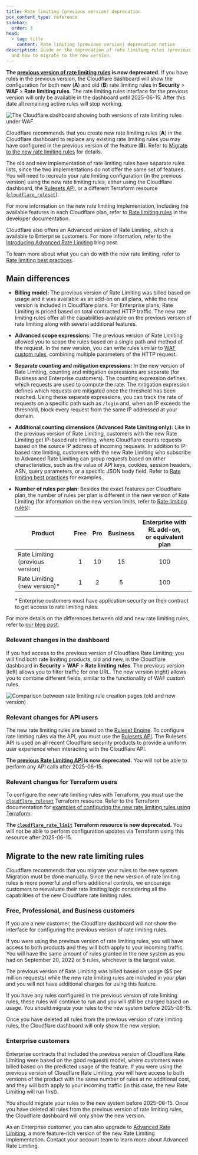 ```yaml
---
title: Rate limiting (previous version) deprecation
pcx_content_type: reference
sidebar:
  order: 3
head:
  - tag: title
    content: Rate limiting (previous version) deprecation notice
description: Guide on the deprecation of rate limiting rules (previous version)
  and how to migrate to the new version.
---
```


**The [previous version of rate limiting rules](/waf/reference/legacy/old-rate-limiting/) is now deprecated.** If you have rules in the previous version, the Cloudflare dashboard will show the configuration for both new (**A**) and old (**B**) rate limiting rules in **Security** > **WAF** > **Rate limiting rules**. The rate limiting rules interface for the previous version will only be available in the dashboard until 2025-06-15. After this date all remaining active rules will stop working.

![The Cloudflare dashboard showing both versions of rate limiting rules under WAF.](~/assets/images/waf/reference/rate-limiting-both-versions.png)

Cloudflare recommends that you create new rate limiting rules (**A**) in the Cloudflare dashboard to replace any existing rate limiting rules you may have configured in the previous version of the feature (**B**). Refer to [Migrate to the new rate limiting rules](#migrate-to-the-new-rate-limiting-rules) for details.

The old and new implementation of rate limiting rules have separate rules lists, since the two implementations do not offer the same set of features. You will need to recreate your rate limiting configuration (in the previous version) using the new rate limiting rules, either using the Cloudflare dashboard, the [Rulesets API](/ruleset-engine/rulesets-api/), or a different Terraform resource ([`cloudflare_ruleset`](https://registry.terraform.io/providers/cloudflare/cloudflare/latest/docs/resources/ruleset)).

For more information on the new rate limiting implementation, including the available features in each Cloudflare plan, refer to [Rate limiting rules](/waf/rate-limiting-rules/) in the developer documentation.

Cloudflare also offers an Advanced version of Rate Limiting, which is available to Enterprise customers. For more information, refer to the [Introducing Advanced Rate Limiting](https://blog.cloudflare.com/advanced-rate-limiting/) blog post.

To learn more about what you can do with the new rate limiting, refer to [Rate limiting best practices](/waf/rate-limiting-rules/best-practices/).

## Main differences

- **Billing model:** The previous version of Rate Limiting was billed based on usage and it was available as an add-on on all plans, while the new version is included in Cloudflare plans. For Enterprise plans, Rate Limiting is priced based on total contracted HTTP traffic. The new rate limiting rules offer all the capabilities available on the previous version of rate limiting along with several additional features.

- **Advanced scope expressions:** The previous version of Rate Limiting allowed you to scope the rules based on a single path and method of the request. In the new version, you can write rules similar to [WAF custom rules](/waf/custom-rules/), combining multiple parameters of the HTTP request.

- **Separate counting and mitigation expressions:** In the new version of Rate Limiting, counting and mitigation expressions are separate (for Business and Enterprise customers). The counting expression defines which requests are used to compute the rate. The mitigation expression defines which requests are mitigated once the threshold has been reached. Using these separate expressions, you can track the rate of requests on a specific path such as `/login` and, when an IP exceeds the threshold, block every request from the same IP addressed at your domain.

- **Additional counting dimensions (Advanced Rate Limiting only):** Like in the previous version of Rate Limiting, customers with the new Rate Limiting get IP-based rate limiting, where Cloudflare counts requests based on the source IP address of incoming requests. In addition to IP-based rate limiting, customers with the new Rate Limiting who subscribe to Advanced Rate Limiting can group requests based on other characteristics, such as the value of API keys, cookies, session headers, ASN, query parameters, or a specific JSON body field. Refer to [Rate limiting best practices](/waf/rate-limiting-rules/best-practices/) for examples.

- **Number of rules per plan**: Besides the exact features per Cloudflare plan, the number of rules per plan is different in the new version of Rate Limiting (for information on the new version limits, refer to [Rate limiting rules](/waf/rate-limiting-rules/#availability)):

  | Product                          | Free | Pro | Business | Enterprise with RL add-on,<br/> or equivalent plan |
  | -------------------------------- | :--: | :-: | :------: | :------------------------------------------------: |
  | Rate Limiting (previous version) |  1   | 10  |    15    |                        100                         |
  | Rate Limiting (new version)\*    |  1   |  2  |    5     |                        100                         |

  \* Enterprise customers must have application security on their contract to get access to rate limiting rules.

For more details on the differences between old and new rate limiting rules, refer to [our blog post](https://blog.cloudflare.com/unmetered-ratelimiting/).

### Relevant changes in the dashboard

If you had access to the previous version of Cloudflare Rate Limiting, you will find both rate limiting products, old and new, in the Cloudflare dashboard in **Security** > **WAF** > **Rate limiting rules**. The previous version (left) allows you to filter traffic for one URL. The new version (right) allows you to combine different fields, similar to the functionality of WAF custom rules.

![Comparison between rate limiting rule creation pages (old and new version)](~/assets/images/waf/reference/rate-limiting-compare-creation-page.png)

### Relevant changes for API users

The new rate limiting rules are based on the [Ruleset Engine](/ruleset-engine/). To configure rate limiting rules via the API, you must use the [Rulesets API](/ruleset-engine/rulesets-api/). The Rulesets API is used on all recent Cloudflare security products to provide a uniform user experience when interacting with the Cloudflare API.

**The [previous Rate Limiting API](/api/operations/rate-limits-for-a-zone-list-rate-limits) is now deprecated.** You will not be able to perform any API calls after 2025-06-15.

### Relevant changes for Terraform users

To configure the new rate limiting rules with Terraform, you must use the [`cloudflare_ruleset`](https://registry.terraform.io/providers/cloudflare/cloudflare/latest/docs/resources/ruleset) Terraform resource. Refer to the Terraform documentation for [examples of configuring the new rate limiting rules using Terraform](/terraform/additional-configurations/rate-limiting-rules/).

**The [`cloudflare_rate_limit`](https://registry.terraform.io/providers/cloudflare/cloudflare/latest/docs/resources/rate_limit) Terraform resource is now deprecated.** You will not be able to perform configuration updates via Terraform using this resource after 2025-06-15.

## Migrate to the new rate limiting rules

Cloudflare recommends that you migrate your rules to the new system. Migration must be done manually. Since the new version of rate limiting rules is more powerful and offers additional controls, we encourage customers to reevaluate their rate limiting logic considering all the capabilities of the new Cloudflare rate limiting rules.

### Free, Professional, and Business customers

If you are a new customer, the Cloudflare dashboard will not show the interface for configuring the previous version of rate limiting rules.

If you were using the previous version of rate limiting rules, you will have access to both products and they will both apply to your incoming traffic. You will have the same amount of rules granted in the new system as you had on September 20, 2022 or 5 rules, whichever is the largest value.

The previous version of Rate Limiting was billed based on usage ($5 per million requests) while the new rate limiting rules are included in your plan and you will not have additional charges for using this feature.

If you have any rules configured in the previous version of rate limiting rules, these rules will continue to run and you will still be charged based on usage. You should migrate your rules to the new system before 2025-06-15.

Once you have deleted all rules from the previous version of rate limiting rules, the Cloudflare dashboard will only show the new version.

### Enterprise customers

Enterprise contracts that included the previous version of Cloudflare Rate Limiting were based on the good requests model, where customers were billed based on the predicted usage of the feature. If you were using the previous version of Cloudflare Rate Limiting, you will have access to both versions of the product with the same number of rules at no additional cost, and they will both apply to your incoming traffic (in this case, the new Rate Limiting will run first).

You should migrate your rules to the new system before 2025-06-15. Once you have deleted all rules from the previous version of rate limiting rules, the Cloudflare dashboard will only show the new version.

As an Enterprise customer, you can also upgrade to [Advanced Rate Limiting](https://blog.cloudflare.com/advanced-rate-limiting/), a more feature-rich version of the new Rate Limiting implementation. Contact your account team to learn more about Advanced Rate Limiting.
